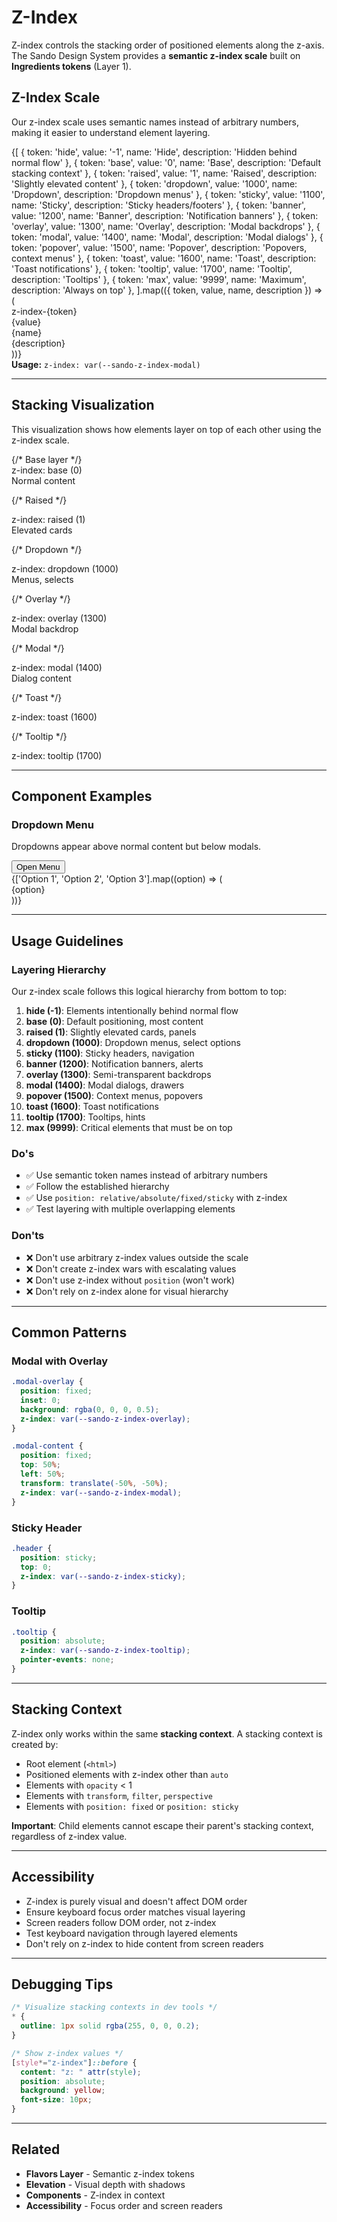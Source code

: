 
<Meta title="Foundations/Z-Index" />

# Z-Index

Z-index controls the stacking order of positioned elements along the z-axis. The Sando Design System provides a **semantic z-index scale** built on **Ingredients tokens** (Layer 1).

## Z-Index Scale

Our z-index scale uses semantic names instead of arbitrary numbers, making it easier to understand element layering.

<div style={{ marginTop: '32px' }}>
  {[
    { token: 'hide', value: '-1', name: 'Hide', description: 'Hidden behind normal flow' },
    { token: 'base', value: '0', name: 'Base', description: 'Default stacking context' },
    { token: 'raised', value: '1', name: 'Raised', description: 'Slightly elevated content' },
    { token: 'dropdown', value: '1000', name: 'Dropdown', description: 'Dropdown menus' },
    { token: 'sticky', value: '1100', name: 'Sticky', description: 'Sticky headers/footers' },
    { token: 'banner', value: '1200', name: 'Banner', description: 'Notification banners' },
    { token: 'overlay', value: '1300', name: 'Overlay', description: 'Modal backdrops' },
    { token: 'modal', value: '1400', name: 'Modal', description: 'Modal dialogs' },
    { token: 'popover', value: '1500', name: 'Popover', description: 'Popovers, context menus' },
    { token: 'toast', value: '1600', name: 'Toast', description: 'Toast notifications' },
    { token: 'tooltip', value: '1700', name: 'Tooltip', description: 'Tooltips' },
    { token: 'max', value: '9999', name: 'Maximum', description: 'Always on top' },
  ].map(({ token, value, name, description }) => (
    <div
      key={token}
      style={{
        display: 'flex',
        alignItems: 'center',
        gap: '24px',
        padding: '16px',
        borderBottom: '1px solid var(--sando-color-border-muted)',
      }}
    >
      <div
        style={{
          fontFamily: 'monospace',
          fontSize: '12px',
          color: 'var(--sando-color-text-caption)',
          minWidth: '100px',
        }}
      >
        z-index-{token}
      </div>
      <div
        style={{
          fontFamily: 'monospace',
          fontSize: '14px',
          fontWeight: '600',
          color: 'var(--sando-color-text-body)',
          minWidth: '60px',
          textAlign: 'right',
        }}
      >
        {value}
      </div>
      <div style={{ flex: 1 }}>
        <div style={{ fontSize: '14px', fontWeight: '600', marginBottom: '4px' }}>
          {name}
        </div>
        <div style={{ fontSize: '12px', color: 'var(--sando-color-text-muted)' }}>
          {description}
        </div>
      </div>
    </div>
  ))}
</div>

<div style={{ marginTop: '16px', padding: '12px', backgroundColor: 'var(--sando-color-background-emphasis)', borderRadius: '8px', fontSize: '14px' }}>
  <strong>Usage:</strong> <code style={{ fontFamily: 'monospace', fontSize: '13px' }}>z-index: var(--sando-z-index-modal)</code>
</div>

---

## Stacking Visualization

This visualization shows how elements layer on top of each other using the z-index scale.

<div style={{ marginTop: '32px', position: 'relative', height: '500px', backgroundColor: 'var(--sando-color-background-base)', borderRadius: '12px', padding: '40px', overflow: 'hidden' }}>
  {/* Base layer */}
  <div
    style={{
      position: 'absolute',
      bottom: '40px',
      left: '40px',
      width: '250px',
      padding: '20px',
      backgroundColor: 'var(--sando-color-background-raised)',
      borderRadius: '8px',
      boxShadow: 'var(--sando-elevation-100)',
      zIndex: 'var(--sando-z-index-base)',
    }}
  >
    <div style={{ fontSize: '14px', fontWeight: '600', marginBottom: '4px' }}>z-index: base (0)</div>
    <div style={{ fontSize: '12px', color: 'var(--sando-color-text-caption)' }}>Normal content</div>
  </div>

  {/* Raised */}
  <div
    style={{
      position: 'absolute',
      bottom: '80px',
      left: '120px',
      width: '250px',
      padding: '20px',
      backgroundColor: 'var(--sando-color-background-surface)',
      borderRadius: '8px',
      boxShadow: 'var(--sando-elevation-200)',
      zIndex: 'var(--sando-z-index-raised)',
    }}
  >
    <div style={{ fontSize: '14px', fontWeight: '600', marginBottom: '4px' }}>z-index: raised (1)</div>
    <div style={{ fontSize: '12px', color: 'var(--sando-color-text-caption)' }}>Elevated cards</div>
  </div>

  {/* Dropdown */}
  <div
    style={{
      position: 'absolute',
      bottom: '120px',
      left: '200px',
      width: '220px',
      padding: '16px',
      backgroundColor: 'var(--sando-color-background-raised)',
      borderRadius: '8px',
      boxShadow: 'var(--sando-elevation-300)',
      zIndex: 'var(--sando-z-index-dropdown)',
    }}
  >
    <div style={{ fontSize: '14px', fontWeight: '600', marginBottom: '4px' }}>z-index: dropdown (1000)</div>
    <div style={{ fontSize: '12px', color: 'var(--sando-color-text-caption)' }}>Menus, selects</div>
  </div>

  {/* Overlay */}
  <div
    style={{
      position: 'absolute',
      top: '40px',
      right: '40px',
      width: '200px',
      padding: '16px',
      backgroundColor: 'rgba(0, 0, 0, 0.5)',
      color: 'white',
      borderRadius: '8px',
      zIndex: 'var(--sando-z-index-overlay)',
    }}
  >
    <div style={{ fontSize: '14px', fontWeight: '600', marginBottom: '4px' }}>z-index: overlay (1300)</div>
    <div style={{ fontSize: '12px', opacity: 0.9 }}>Modal backdrop</div>
  </div>

  {/* Modal */}
  <div
    style={{
      position: 'absolute',
      top: '80px',
      right: '80px',
      width: '220px',
      padding: '20px',
      backgroundColor: 'var(--sando-color-background-raised)',
      borderRadius: '12px',
      boxShadow: 'var(--sando-elevation-400)',
      zIndex: 'var(--sando-z-index-modal)',
    }}
  >
    <div style={{ fontSize: '14px', fontWeight: '600', marginBottom: '8px' }}>z-index: modal (1400)</div>
    <div style={{ fontSize: '12px', color: 'var(--sando-color-text-caption)' }}>Dialog content</div>
  </div>

  {/* Toast */}
  <div
    style={{
      position: 'absolute',
      top: '40px',
      left: '50%',
      transform: 'translateX(-50%)',
      padding: '16px 24px',
      backgroundColor: 'var(--sando-color-brand-500)',
      color: 'white',
      borderRadius: '8px',
      boxShadow: 'var(--sando-elevation-500)',
      zIndex: 'var(--sando-z-index-toast)',
      fontSize: '14px',
      fontWeight: '600',
    }}
  >
    z-index: toast (1600)
  </div>

  {/* Tooltip */}
  <div
    style={{
      position: 'absolute',
      bottom: '200px',
      right: '180px',
      padding: '8px 12px',
      backgroundColor: 'var(--sando-color-neutral-900)',
      color: 'white',
      borderRadius: '6px',
      boxShadow: 'var(--sando-elevation-300)',
      zIndex: 'var(--sando-z-index-tooltip)',
      fontSize: '12px',
    }}
  >
    z-index: tooltip (1700)
  </div>
</div>

---

## Component Examples

### Dropdown Menu

Dropdowns appear above normal content but below modals.

<div style={{ marginTop: '24px', position: 'relative', padding: '40px', backgroundColor: 'var(--sando-color-background-surface)', borderRadius: '12px', minHeight: '200px' }}>
  <div style={{ position: 'relative', display: 'inline-block' }}>
    <button
      style={{
        padding: '12px 24px',
        backgroundColor: 'var(--sando-color-brand-500)',
        color: 'white',
        border: 'none',
        borderRadius: '8px',
        fontSize: '14px',
        fontWeight: '600',
        cursor: 'pointer',
      }}
    >
      Open Menu
    </button>
    <div
      style={{
        position: 'absolute',
        top: '100%',
        left: 0,
        marginTop: '8px',
        width: '200px',
        backgroundColor: 'var(--sando-color-background-raised)',
        borderRadius: '8px',
        boxShadow: 'var(--sando-elevation-300)',
        zIndex: 'var(--sando-z-index-dropdown)',
        overflow: 'hidden',
      }}
    >
      {['Option 1', 'Option 2', 'Option 3'].map((option) => (
        <div
          key={option}
          style={{
            padding: '12px 16px',
            fontSize: '14px',
            borderBottom: '1px solid var(--sando-color-border-muted)',
            cursor: 'pointer',
          }}
        >
          {option}
        </div>
      ))}
    </div>
  </div>
</div>

---

## Usage Guidelines

### Layering Hierarchy

Our z-index scale follows this logical hierarchy from bottom to top:

1. **hide (-1)**: Elements intentionally behind normal flow
2. **base (0)**: Default positioning, most content
3. **raised (1)**: Slightly elevated cards, panels
4. **dropdown (1000)**: Dropdown menus, select options
5. **sticky (1100)**: Sticky headers, navigation
6. **banner (1200)**: Notification banners, alerts
7. **overlay (1300)**: Semi-transparent backdrops
8. **modal (1400)**: Modal dialogs, drawers
9. **popover (1500)**: Context menus, popovers
10. **toast (1600)**: Toast notifications
11. **tooltip (1700)**: Tooltips, hints
12. **max (9999)**: Critical elements that must be on top

### Do's

- ✅ Use semantic token names instead of arbitrary numbers
- ✅ Follow the established hierarchy
- ✅ Use `position: relative/absolute/fixed/sticky` with z-index
- ✅ Test layering with multiple overlapping elements

### Don'ts

- ❌ Don't use arbitrary z-index values outside the scale
- ❌ Don't create z-index wars with escalating values
- ❌ Don't use z-index without `position` (won't work)
- ❌ Don't rely on z-index alone for visual hierarchy

---

## Common Patterns

### Modal with Overlay

```css
.modal-overlay {
  position: fixed;
  inset: 0;
  background: rgba(0, 0, 0, 0.5);
  z-index: var(--sando-z-index-overlay);
}

.modal-content {
  position: fixed;
  top: 50%;
  left: 50%;
  transform: translate(-50%, -50%);
  z-index: var(--sando-z-index-modal);
}
```

### Sticky Header

```css
.header {
  position: sticky;
  top: 0;
  z-index: var(--sando-z-index-sticky);
}
```

### Tooltip

```css
.tooltip {
  position: absolute;
  z-index: var(--sando-z-index-tooltip);
  pointer-events: none;
}
```

---

## Stacking Context

Z-index only works within the same **stacking context**. A stacking context is created by:

- Root element (`<html>`)
- Positioned elements with z-index other than `auto`
- Elements with `opacity` < 1
- Elements with `transform`, `filter`, `perspective`
- Elements with `position: fixed` or `position: sticky`

**Important**: Child elements cannot escape their parent's stacking context, regardless of z-index value.

---

## Accessibility

- Z-index is purely visual and doesn't affect DOM order
- Ensure keyboard focus order matches visual layering
- Screen readers follow DOM order, not z-index
- Test keyboard navigation through layered elements
- Don't rely on z-index to hide content from screen readers

---

## Debugging Tips

```css
/* Visualize stacking contexts in dev tools */
* {
  outline: 1px solid rgba(255, 0, 0, 0.2);
}

/* Show z-index values */
[style*="z-index"]::before {
  content: "z: " attr(style);
  position: absolute;
  background: yellow;
  font-size: 10px;
}
```

---

## Related

- **Flavors Layer** - Semantic z-index tokens
- **Elevation** - Visual depth with shadows
- **Components** - Z-index in context
- **Accessibility** - Focus order and screen readers
